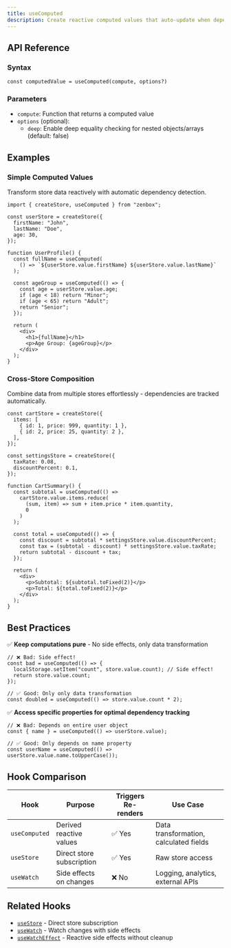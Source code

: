 ```yaml
---
title: useComputed
description: Create reactive computed values that auto-update when dependencies change
---
```


## API Reference

### Syntax

```tsx
const computedValue = useComputed(compute, options?)
```

### Parameters

- `compute`: Function that returns a computed value
- `options` (optional):
  - `deep`: Enable deep equality checking for nested objects/arrays (default: false)

## Examples

### Simple Computed Values

Transform store data reactively with automatic dependency detection.

```tsx
import { createStore, useComputed } from "zenbox";

const userStore = createStore({
  firstName: "John",
  lastName: "Doe",
  age: 30,
});

function UserProfile() {
  const fullName = useComputed(
    () => `${userStore.value.firstName} ${userStore.value.lastName}`
  );

  const ageGroup = useComputed(() => {
    const age = userStore.value.age;
    if (age < 18) return "Minor";
    if (age < 65) return "Adult";
    return "Senior";
  });

  return (
    <div>
      <h1>{fullName}</h1>
      <p>Age Group: {ageGroup}</p>
    </div>
  );
}
```

### Cross-Store Composition

Combine data from multiple stores effortlessly - dependencies are tracked automatically.

```tsx
const cartStore = createStore({
  items: [
    { id: 1, price: 999, quantity: 1 },
    { id: 2, price: 25, quantity: 2 },
  ],
});

const settingsStore = createStore({
  taxRate: 0.08,
  discountPercent: 0.1,
});

function CartSummary() {
  const subtotal = useComputed(() =>
    cartStore.value.items.reduce(
      (sum, item) => sum + item.price * item.quantity,
      0
    )
  );

  const total = useComputed(() => {
    const discount = subtotal * settingsStore.value.discountPercent;
    const tax = (subtotal - discount) * settingsStore.value.taxRate;
    return subtotal - discount + tax;
  });

  return (
    <div>
      <p>Subtotal: ${subtotal.toFixed(2)}</p>
      <p>Total: ${total.toFixed(2)}</p>
    </div>
  );
}
```

## Best Practices

✅ **Keep computations pure** - No side effects, only data transformation

```tsx
// ❌ Bad: Side effect!
const bad = useComputed(() => {
  localStorage.setItem("count", store.value.count); // Side effect!
  return store.value.count;
});

// ✅ Good: Only only data transformation
const doubled = useComputed(() => store.value.count * 2);
```

✅ **Access specific properties for optimal dependency tracking**

```tsx
// ❌ Bad: Depends on entire user object
const { name } = useComputed(() => userStore.value);

// ✅ Good: Only depends on name property
const userName = useComputed(() => userStore.value.name.toUpperCase());
```

## Hook Comparison

| Hook          | Purpose                   | Triggers Re-renders | Use Case                               |
| ------------- | ------------------------- | ------------------- | -------------------------------------- |
| `useComputed` | Derived reactive values   | ✅ Yes              | Data transformation, calculated fields |
| `useStore`    | Direct store subscription | ✅ Yes              | Raw store access                       |
| `useWatch`    | Side effects on changes   | ❌ No               | Logging, analytics, external APIs      |

## Related Hooks

- [`useStore`](./useStore) - Direct store subscription
- [`useWatch`](./useWatch) - Watch changes with side effects
- [`useWatchEffect`](./useWatchEffect) - Reactive side effects without cleanup
